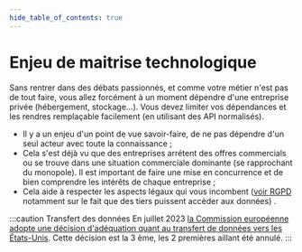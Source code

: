 ```yaml
---
hide_table_of_contents: true
---
```


# Enjeu de maitrise technologique

Sans rentrer dans des débats passionnés, et comme votre métier n'est pas de tout faire, vous allez forcément à un moment dépendre d'une entreprise privée (hébergement, stockage…). Vous devez limiter vos dépendances et les rendres remplaçable facilement (en utilisant des API normalisés).

- Il y a un enjeu d'un point de vue savoir-faire, de ne pas dépendre d'un seul acteur avec toute la connaissance ;
- Cela s'est déjà vu que des entreprises arrétent des offres commercials ou se trouve dans une situation commerciale dominante (se rapprochant du monopole). Il est important de faire une mise en concurrence et de bien comprendre les intérêts de chaque entreprise ;
- Cela aide à respecter les aspects légaux qui vous incombent ([voir RGPD](legal/data-protection.mdx) notamment sur le fait que des tiers puissent accèder aux données) .

:::caution Transfert des données
En juillet 2023 [la Commission européenne adopte une décision d'adéquation quant au transfert de données vers les États-Unis](https://www.cnil.fr/fr/transferts-de-donnees-vers-les-etats-unis-la-commission-europeenne-adopte-une-nouvelle-decision). Cette décision est la 3 ème, les 2 premières aillant été annulé.
:::
